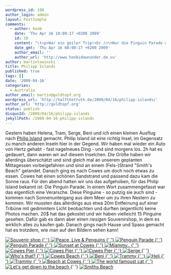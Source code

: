 ```yaml
---
wordpress_id: 108
author_login: admin
layout: PostSimple
comments:
  - author: hoob
    date: 'Thu Apr 16 10:00:17 +0200 2009'
    id: 10
    content: "\t<p>War ein geiler Trip!<br />\nNur die Pinguin Parade war ein ganz dickes Minus => W&uuml;rd ich nicht nochmal machen.</p>\n\n\t<p>Cheers,<br />\nBen</p>\n\n"
    date_gmt: 'Thu Apr 16 08:00:17 +0200 2009'
    author_email: ''
    author_url: 'http://www.hoobidownunder.de.vu'
author: martinlowinski
title: Philipp Islands
published: true
tags: []
date: '2009-04-16'
categories:
  - Australia
author_email: martin@goldtopf.org
wordpress_url: 'http://halfthetruth.de/2009/04/16/philipp-islands/'
author_url: 'http://goldtopf.org'
status: publish
disqusId: /2009/04/16/philipp-islands
jekyllPath: /2009-04-16-philipp-islands
---
```


Gestern haben Helena, Tram, Serge, Beni und ich einen kleinen Ausflug nach <a href="http://en.wikipedia.org/wiki/Phillip_Island_(Victoria)">Philip Island</a> gemacht. Philip Island ist eine _richtig_ Insel, im Gegensatz zu manch anderen Inseln hier in der Gegend. Wir haben mal wieder ein Auto von Hertz gehabt - fast nagelneues Ding - und sind morgens los. 2h hat es gedauert, dann waren wir auf diesem Inselchen. Die Gr&ouml;&szlig;e haben wir allerdings &uuml;bersch&auml;tzt und sind gleich mal an unserem geplanten Mittagessen vorbeigefahren und sind an einem (Fels-)Strand "Smith's Beach" gelandet. Danach ging es nach Cowes um doch noch etwas zu essen. Cowes hat einen sch&ouml;nen Sandstrand und passend dazu kam die Sonne raus.
F&uuml;r den abend hatten wir uns das aufgehoben, f&uuml;r das Philip Island bekannt ist: Die Pinguin Parade. In einem Wort zusammengefasst war das eigentlich eine Verarsche. Diese Pinguine - so putzig sie auch sind - kommen nach Sonnenuntergang aus dem Meer um zu ihren Nestern zu kommen. Wir mussten das allerdings aus etwa 20m Entfernung auf einer Trib&uuml;ne mit gedimmtem Licht beobachten und durften (eigentlich) keine Photos machen. 20$ hat das gekostet und wir haben vielleicht 15 Pinguine gesehen. Daf&uuml;r gab es dann aber einen _riesigen_ Souvenirshop, in dem es wirklich alles zu kaufen gab.
Danach gings nach Hause und Spass gemacht hat es trotzdem, wie man auf den Bildern sehen kann!

<div class="flickrset">
  <a
    title="Souvenir shop"
    rel="lightbox[Australia]"
    href="http://farm4.static.flickr.com/3359/3444590939_3a478b30c4.jpg"
  >
    <img src="//farm4.static.flickr.com/3359/3444590939_3a478b30c4_s.jpg" alt="Souvenir shop" />
  </a>
  <a
    title="Peace, Live &amp; Penguins"
    rel="lightbox[Australia]"
    href="http://farm4.static.flickr.com/3391/3444580301_0b03339e9c.jpg"
  >
    {' '}
    <img
      src="//farm4.static.flickr.com/3391/3444580301_0b03339e9c_s.jpg"
      alt="Peace, Live &amp; Penguins"
    />
  </a>
  <a
    title="Penguin Parade"
    rel="lightbox[Australia]"
    href="http://farm4.static.flickr.com/3336/3445395856_40911a3635.jpg"
  >
    {' '}
    <img src="//farm4.static.flickr.com/3336/3445395856_40911a3635_s.jpg" alt="Penguin Parade" />
  </a>
  <a
    title="Penguin Parade"
    rel="lightbox[Australia]"
    href="http://farm4.static.flickr.com/3302/3445394448_257cebd02b.jpg"
  >
    {' '}
    <img src="//farm4.static.flickr.com/3302/3445394448_257cebd02b_s.jpg" alt="Penguin Parade" />
  </a>
  <a
    title="Sunset at Cowes"
    rel="lightbox[Australia]"
    href="http://farm4.static.flickr.com/3346/3444574463_cf73c68a77.jpg"
  >
    {' '}
    <img src="//farm4.static.flickr.com/3346/3444574463_cf73c68a77_s.jpg" alt="Sunset at Cowes" />
  </a>
  <a
    title="Mjammy.."
    rel="lightbox[Australia]"
    href="http://farm4.static.flickr.com/3403/3445390840_06667a8272.jpg"
  >
    {' '}
    <img src="//farm4.static.flickr.com/3403/3445390840_06667a8272_s.jpg" alt="Mjammy.." />
  </a>
  <a
    title="Cowes Pier"
    rel="lightbox[Australia]"
    href="http://farm4.static.flickr.com/3327/3445390032_52fbb140f9.jpg"
  >
    {' '}
    <img src="//farm4.static.flickr.com/3327/3445390032_52fbb140f9_s.jpg" alt="Cowes Pier" />
  </a>
  <a
    title="Cowes Pier"
    rel="lightbox[Australia]"
    href="http://farm4.static.flickr.com/3408/3444569453_21342c7258.jpg"
  >
    {' '}
    <img src="//farm4.static.flickr.com/3408/3444569453_21342c7258_s.jpg" alt="Cowes Pier" />
  </a>
  <a
    title="Cowes Pier"
    rel="lightbox[Australia]"
    href="http://farm4.static.flickr.com/3597/3444568399_347ceb5e4f.jpg"
  >
    {' '}
    <img src="//farm4.static.flickr.com/3597/3444568399_347ceb5e4f_s.jpg" alt="Cowes Pier" />
  </a>
  <a
    title="Serge"
    rel="lightbox[Australia]"
    href="http://farm4.static.flickr.com/3582/3444559751_58f6b729a1.jpg"
  >
    {' '}
    <img src="//farm4.static.flickr.com/3582/3444559751_58f6b729a1_s.jpg" alt="Serge" />
  </a>{' '}
  <a
    title="Who's that?"
    rel="lightbox[Australia]"
    href="http://farm4.static.flickr.com/3315/3444555815_e02d560bdc.jpg"
  >
    <img src="//farm4.static.flickr.com/3315/3444555815_e02d560bdc_s.jpg" alt="Who's that?" />
  </a>
  <a
    title="Cowes Beach"
    rel="lightbox[Australia]"
    href="http://farm4.static.flickr.com/3625/3445372178_c4f34bb76e.jpg"
  >
    {' '}
    <img src="//farm4.static.flickr.com/3625/3445372178_c4f34bb76e_s.jpg" alt="Cowes Beach" />
  </a>
  <a
    title="Beni"
    rel="lightbox[Australia]"
    href="http://farm4.static.flickr.com/3301/3445371408_be0b071b7f.jpg"
  >
    {' '}
    <img src="//farm4.static.flickr.com/3301/3445371408_be0b071b7f_s.jpg" alt="Beni" />
  </a>
  <a
    title="Trammy"
    rel="lightbox[Australia]"
    href="http://farm4.static.flickr.com/3612/3445370626_71f3beab3f.jpg"
  >
    {' '}
    <img src="//farm4.static.flickr.com/3612/3445370626_71f3beab3f_s.jpg" alt="Trammy" />
  </a>
  <a
    title="Heli"
    rel="lightbox[Australia]"
    href="http://farm4.static.flickr.com/3322/3444550685_62abf39ae9.jpg"
  >
    {' '}
    <img src="//farm4.static.flickr.com/3322/3444550685_62abf39ae9_s.jpg" alt="Heli" />
  </a>
  <a
    title="Trammy"
    rel="lightbox[Australia]"
    href="http://farm4.static.flickr.com/3351/3445366456_909c391528.jpg"
  >
    {' '}
    <img src="//farm4.static.flickr.com/3351/3445366456_909c391528_s.jpg" alt="Trammy" />
  </a>
  <a
    title="Beach at Cowes"
    rel="lightbox[Australia]"
    href="http://farm4.static.flickr.com/3628/3445355134_ab9c870bdd.jpg"
  >
    {' '}
    <img src="//farm4.static.flickr.com/3628/3445355134_ab9c870bdd_s.jpg" alt="Beach at Cowes" />
  </a>
  <a
    title="The world famoust cat"
    rel="lightbox[Australia]"
    href="http://farm4.static.flickr.com/3307/3445352054_a80e1f16c5.jpg"
  >
    {' '}
    <img
      src="//farm4.static.flickr.com/3307/3445352054_a80e1f16c5_s.jpg"
      alt="The world famoust cat"
    />
  </a>
  <a
    title="Let's get down to the beach"
    rel="lightbox[Australia]"
    href="http://farm4.static.flickr.com/3307/3445343534_b2b0bbc5f5.jpg"
  >
    {' '}
    <img
      src="//farm4.static.flickr.com/3307/3445343534_b2b0bbc5f5_s.jpg"
      alt="Let's get down to the beach"
    />
  </a>{' '}
  <a
    title="Smiths Beach"
    rel="lightbox[Australia]"
    href="http://farm4.static.flickr.com/3557/3445342074_23601b9f11.jpg"
  >
    <img src="//farm4.static.flickr.com/3557/3445342074_23601b9f11_s.jpg" alt="Smiths Beach" />
  </a>
</div>
